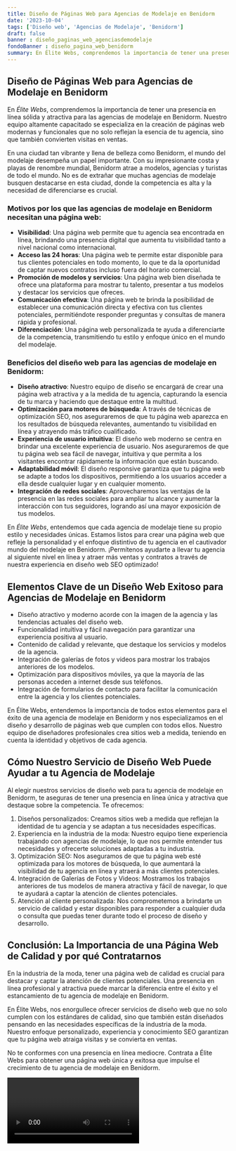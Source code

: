 ```yaml
---
title: Diseño de Páginas Web para Agencias de Modelaje en Benidorm
date: '2023-10-04'
tags: ['Diseño web', 'Agencias de Modelaje', 'Benidorm']
draft: false
banner : diseño_paginas_web_agenciasdemodelaje
fondoBanner : diseño_pagina_web_benidorm
summary: En Élite Webs, comprendemos la importancia de tener una presencia en línea sólida y atractiva para las agencias de modelaje en Benidorm. Nuestro equipo altamente capacitado se especializa en la creación de páginas web modernas y funcionales que no solo reflejan la esencia de tu agencia, sino que también convierten visitas en ventas.
---
```


## Diseño de Páginas Web para Agencias de Modelaje en Benidorm

En *Élite Webs*, comprendemos la importancia de tener una presencia en línea sólida y atractiva para las agencias de modelaje en Benidorm. Nuestro equipo altamente capacitado se especializa en la creación de páginas web modernas y funcionales que no solo reflejan la esencia de tu agencia, sino que también convierten visitas en ventas.

En una ciudad tan vibrante y llena de belleza como Benidorm, el mundo del modelaje desempeña un papel importante. Con su impresionante costa y playas de renombre mundial, Benidorm atrae a modelos, agencias y turistas de todo el mundo. No es de extrañar que muchas agencias de modelaje busquen destacarse en esta ciudad, donde la competencia es alta y la necesidad de diferenciarse es crucial.

### Motivos por los que las agencias de modelaje en Benidorm necesitan una página web:

- **Visibilidad**: Una página web permite que tu agencia sea encontrada en línea, brindando una presencia digital que aumenta tu visibilidad tanto a nivel nacional como internacional.
- **Acceso las 24 horas**: Una página web te permite estar disponible para tus clientes potenciales en todo momento, lo que te da la oportunidad de captar nuevos contratos incluso fuera del horario comercial.
- **Promoción de modelos y servicios**: Una página web bien diseñada te ofrece una plataforma para mostrar tu talento, presentar a tus modelos y destacar los servicios que ofreces.
- **Comunicación efectiva**: Una página web te brinda la posibilidad de establecer una comunicación directa y efectiva con tus clientes potenciales, permitiéndote responder preguntas y consultas de manera rápida y profesional.
- **Diferenciación**: Una página web personalizada te ayuda a diferenciarte de la competencia, transmitiendo tu estilo y enfoque único en el mundo del modelaje.

### Beneficios del diseño web para las agencias de modelaje en Benidorm:

- **Diseño atractivo**: Nuestro equipo de diseño se encargará de crear una página web atractiva y a la medida de tu agencia, capturando la esencia de tu marca y haciendo que destaque entre la multitud.
- **Optimización para motores de búsqueda**: A través de técnicas de optimización SEO, nos aseguraremos de que tu página web aparezca en los resultados de búsqueda relevantes, aumentando tu visibilidad en línea y atrayendo más tráfico cualificado.
- **Experiencia de usuario intuitiva**: El diseño web moderno se centra en brindar una excelente experiencia de usuario. Nos aseguraremos de que tu página web sea fácil de navegar, intuitiva y que permita a los visitantes encontrar rápidamente la información que están buscando.
- **Adaptabilidad móvil**: El diseño responsive garantiza que tu página web se adapte a todos los dispositivos, permitiendo a los usuarios acceder a ella desde cualquier lugar y en cualquier momento.
- **Integración de redes sociales**: Aprovecharemos las ventajas de la presencia en las redes sociales para ampliar tu alcance y aumentar la interacción con tus seguidores, logrando así una mayor exposición de tus modelos.

En *Élite Webs*, entendemos que cada agencia de modelaje tiene su propio estilo y necesidades únicas. Estamos listos para crear una página web que refleje la personalidad y el enfoque distintivo de tu agencia en el cautivador mundo del modelaje en Benidorm. ¡Permítenos ayudarte a llevar tu agencia al siguiente nivel en línea y atraer más ventas y contratos a través de nuestra experiencia en diseño web SEO optimizado!

<GifSeo />

<Cta />

## Elementos Clave de un Diseño Web Exitoso para Agencias de Modelaje en Benidorm

- Diseño atractivo y moderno acorde con la imagen de la agencia y las tendencias actuales del diseño web.
- Funcionalidad intuitiva y fácil navegación para garantizar una experiencia positiva al usuario.
- Contenido de calidad y relevante, que destaque los servicios y modelos de la agencia.
- Integración de galerías de fotos y videos para mostrar los trabajos anteriores de los modelos.
- Optimización para dispositivos móviles, ya que la mayoría de las personas acceden a internet desde sus teléfonos.
- Integración de formularios de contacto para facilitar la comunicación entre la agencia y los clientes potenciales.

En Élite Webs, entendemos la importancia de todos estos elementos para el éxito de una agencia de modelaje en Benidorm y nos especializamos en el diseño y desarrollo de páginas web que cumplen con todos ellos. Nuestro equipo de diseñadores profesionales crea sitios web a medida, teniendo en cuenta la identidad y objetivos de cada agencia.

## Cómo Nuestro Servicio de Diseño Web Puede Ayudar a tu Agencia de Modelaje

Al elegir nuestros servicios de diseño web para tu agencia de modelaje en Benidorm, te aseguras de tener una presencia en línea única y atractiva que destaque sobre la competencia. Te ofrecemos:

1. Diseños personalizados: Creamos sitios web a medida que reflejan la identidad de tu agencia y se adaptan a tus necesidades específicas.
2. Experiencia en la industria de la moda: Nuestro equipo tiene experiencia trabajando con agencias de modelaje, lo que nos permite entender tus necesidades y ofrecerte soluciones adaptadas a tu industria.
3. Optimización SEO: Nos aseguramos de que tu página web esté optimizada para los motores de búsqueda, lo que aumentará la visibilidad de tu agencia en línea y atraerá a más clientes potenciales.
4. Integración de Galerías de Fotos y Videos: Mostramos los trabajos anteriores de tus modelos de manera atractiva y fácil de navegar, lo que te ayudará a captar la atención de clientes potenciales.
5. Atención al cliente personalizada: Nos comprometemos a brindarte un servicio de calidad y estar disponibles para responder a cualquier duda o consulta que puedas tener durante todo el proceso de diseño y desarrollo.

## Conclusión: La Importancia de una Página Web de Calidad y por qué Contratarnos

En la industria de la moda, tener una página web de calidad es crucial para destacar y captar la atención de clientes potenciales. Una presencia en línea profesional y atractiva puede marcar la diferencia entre el éxito y el estancamiento de tu agencia de modelaje en Benidorm.

En Élite Webs, nos enorgullece ofrecer servicios de diseño web que no solo cumplen con los estándares de calidad, sino que también están diseñados pensando en las necesidades específicas de la industria de la moda. Nuestro enfoque personalizado, experiencia y conocimiento SEO garantizan que tu página web atraiga visitas y se convierta en ventas.

No te conformes con una presencia en línea mediocre. Contrata a Élite Webs para obtener una página web única y exitosa que impulse el crecimiento de tu agencia de modelaje en Benidorm.

<Video />

<CtaBot job='Agencias de Modelaje' city='Benidorm'/>

<Gmaps query='Benidorm+españa+maps' />